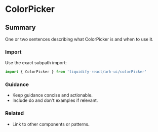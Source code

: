 # ColorPicker
## Summary
One or two sentences describing what ColorPicker is and when to use it.

### Import
Use the exact subpath import:

```ts
import { ColorPicker } from 'liquidify-react/ark-ui/colorPicker'
```

### Guidance
- Keep guidance concise and actionable.
- Include do and don't examples if relevant.

### Related
- Link to other components or patterns.
